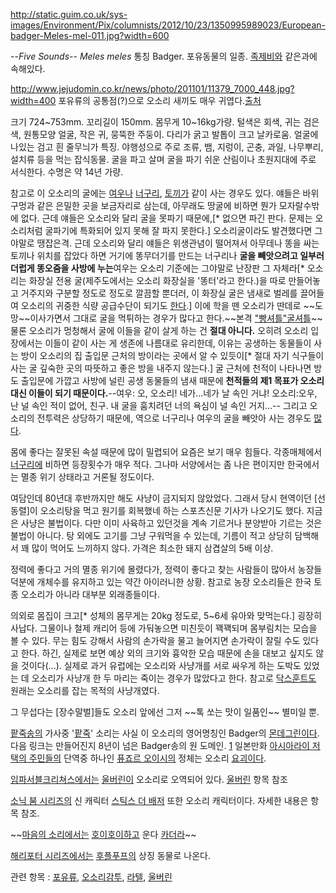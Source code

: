 http://static.guim.co.uk/sys-images/Environment/Pix/columnists/2012/10/23/1350995989023/European-badger-Meles-mel-011.jpg?width=600

--''Five Sounds''-- ''Meles meles'' 통칭 Badger. 
포유동물의 일종. [[족제비]]와 같은과에 속해있다.

http://www.jejudomin.co.kr/news/photo/201101/11379_7000_448.jpg?width=400
포유류의 공통점(?)으로 오소리 새끼도 매우 귀엽다.[http://www.jejudomin.co.kr/news/articleView.html?idxno=11379 출처]

크기 724~753mm. 꼬리길이 150mm. 몸무게 10~16kg가량.
털색은 회색, 귀는 검은색, 원통모양 얼굴, 작은 귀, 뭉뚝한 주둥이. 다리가 굵고 발톱이 크고 날카로움. 얼굴에 나있는 검고 흰 줄무늬가 특징.
야행성으로 주로 조류, 뱀, 지렁이, 곤충, 과일, 나무뿌리, 설치류 등을 먹는 잡식동물. 굴을 파고 살며 굴을 파기 쉬운 산림이나 초원지대에 주로 서식한다. 수명은 약 14년 가량.

참고로 이 오소리의 굴에는 [[여우]]나 [[너구리]], [[토끼]]가 같이 사는 경우도 있다. 얘들은 바위구멍과 같은 은밀한 곳을 보금자리로 삼는데, 아무래도 땅굴에 비하면 뭔가 모자랄수밖에 없다. 근데 얘들은 오소리와 달리 굴을 못파기 때문에,[* 없으면 파긴 판다. 문제는 오소리처럼 굴파기에 특화되어 있지 못해 잘 파지 못한다.] 오소리굴이라도 발견했다면 그야말로 땡잡은격. 근데 오소리와 달리 얘들은 위생관념이 떨어져서 아무데나 똥을 싸는 토끼나 위치를 잡았다 하면 거기에 똥무더기를 만드는 너구리나 '''굴을 빼앗으려고 일부러 더럽게 똥오줌을 사방에 누는'''여우는 오소리 기준에는 그야말로 난장판 그 자체라[* 오소리는 화장실 전용 굴(제주도에서는 오소리 화장실을 '똥터'라고 한다.)을 따로 만들어놓고 거주지와 구분할 정도로 정도로 깔끔할 뿐더러, 이 화장실 굴은 냄새로 벌레를 끌어들여 오소리의 귀중한 식량 공급수단이 되기도 [http://blog.naver.com/seomunhong/120019818038 한다].] 이에 학을 뗀 오소리가 딴데로 ~~도망~~이사가면서 그대로 굴을 먹튀하는 경우가 많다고 한다.~~본격 [["빵셔틀"굴셔틀]]~~
물론 오소리가 멍청해서 굴에 이들을 같이 살게 하는 건 '''절대 아니다.''' 오히려 오소리 입장에서는 이들이 같이 사는 게 생존에 나름대로 유리한데, 이유는 공생하는 동물들이 사는 방이 오소리의 집 출입문 근처의 방이라는 곳에서 알 수 있듯이[* 절대 자기 식구들이 사는 굴 깊숙한 곳의 따뜻하고 좋은 방을 내주지 않는다.] 굴 근처에 천적이 나타나면 방도 출입문에 가깝고 사방에 널린 공생 동물들의 냄새 때문에 '''천적들의 제1 목표가 오소리 대신 이들이 되기 때문이다.'''--여우: 오, 오소리! 네가...네가 날 속인 거냐! 오소리:오우, 난 널 속인 적이 없어, 친구. 내 굴을 훔치려던 너의 욕심이 널 속인 거지...-- 그리고 오소리의 전투력은 상당하기 때문에, 역으로 너구리나 여우의 굴을 빼앗아 사는 경우도 [http://blog.naver.com/superbin0713/220108824628 많다].

몸에 좋다는 잘못된 속설 때문에 많이 밀렵되어 요즘은 보기 매우 힘들다. 각종매체에서 [[너구리]]에 비하면 등장횟수가 매우 적다. 그나마 서양에서는 좀 나은 편이지만 한국에서는 멸종 위기 상태라고 거론될 정도이다. 

여담인데 80년대 후반까지만 해도 사냥이 금지되지 않았었다. 그래서 당시 현역이던 [선동렬]이 오소리탕을 먹고 원기를 회복했네 하는 스포츠신문 기사가 나오기도 했다. 지금은 사냥은 불법이다. 다만 이미 사육하고 있던것을 계속 기르거나 분양받아 기르는 것은 불법이 아니다. 탕 외에도 고기를 그냥 구워먹을 수 있는데, 기름이 적고 상당히 담백해서 꽤 많이 먹어도 느끼하지 않다. 가격은 최소한 돼지 삼겹살의 5배 이상.

정력에 좋다고 거의 멸종 위기에 몰렸다가, 정력이 좋다고 찾는 사람들이 많아서 농장들 덕분에 개체수를 유지하고 있는 약간 아이러니한 상황. 참고로 농장 오소리들은 한국 토종 오소리가 아니라 대부분 외래종들이다.

의외로 몸집이 크고[* 성체의 몸무게는 20kg 정도로, 5~6세 유아와 맞먹는다.] 굉장히 사납다. 그물이나 철제 캐리어 등에 가둬놓으면 미친듯이 꽥꽥되며 몸부림치는 모습을 볼 수 있다. 무는 힘도 강해서 사람의 손가락을 물고 늘어지면 손가락이 잘릴 수도 있다고 한다. 하긴, 실제로 보면 예상 외의 크기와 흉악한 모습 때문에 손을 대보고 싶지도 않을 것이다(...). 실제로 과거 유럽에는 오소리와 사냥개를 서로 싸우게 하는 도박도 있었는 데 오소리가 사냥개 한 두 마리는 죽이는 경우가 많았다고 한다. 참고로 [[닥스훈트]]도 원래는 오소리를 잡는 목적의 사냥개였다.

그 무섭다는 [장수말벌]들도 오소리 앞에선 그저 ~~톡 쏘는 맛이 일품인~~ 별미일 뿐.

[[팥죽송]]의 가사중 '[[팥죽]]' 소리는 사실 이 오소리의 영어명칭인 Badger의 [[몬데그린]]이다.다음 링크는 만들어진지 8년이 넘은 Badger송의 원 도메인.  [http://www.badgerbadgerbadger.com]
일본만화 [[아시아라이 저택의 주민들]]의 단역중 하나인 [[퓨죠르 오이시]]의 정체는 오소리 [[요괴]]이다.

[[임파서블크리쳐스]]에서는 [[울버린]]이 오소리로 오역되어 있다. [[울버린]] 항목 참조

[[소닉 붐 시리즈]]의 신 캐릭터 [[스틱스 더 배저]] 또한 오소리 캐릭터이다. 자세한 내용은 항목 참조.

~~[[마음의 소리]]에서는 [[둘리|호이호이]]하고 운다 [[카더라 통신|카더라]]~~

[[해리포터 시리즈]]에서는 [[후플푸프]]의 상징 동물로 나온다.

관련 항목 : [[포유류]], [[오소리감투]], [[라텔]], [[울버린]]
